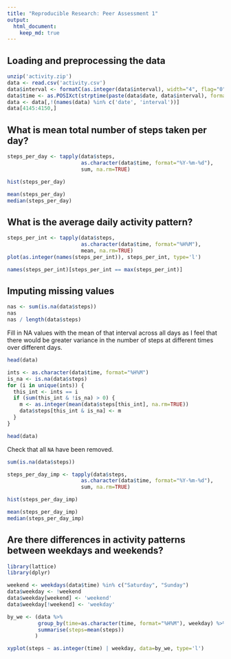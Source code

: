 ```yaml
---
title: "Reproducible Research: Peer Assessment 1"
output: 
  html_document:
    keep_md: true
---
```



## Loading and preprocessing the data
```r
unzip('activity.zip')
data <- read.csv('activity.csv')
data$interval <- formatC(as.integer(data$interval), width="4", flag="0")
data$time <- as.POSIXct(strptime(paste(data$date, data$interval), format="%Y-%m-%d %H%M"))
data <- data[,!(names(data) %in% c('date', 'interval'))]
data[4145:4150,]
```


## What is mean total number of steps taken per day?
```r
steps_per_day <- tapply(data$steps,
                        as.character(data$time, format="%Y-%m-%d"),
                        sum, na.rm=TRUE)
```
```r
hist(steps_per_day)
```
```r
mean(steps_per_day)
median(steps_per_day)
```


## What is the average daily activity pattern?
```r
steps_per_int <- tapply(data$steps,
                        as.character(data$time, format="%H%M"),
                        mean, na.rm=TRUE)
plot(as.integer(names(steps_per_int)), steps_per_int, type='l')
```
```r
names(steps_per_int)[steps_per_int == max(steps_per_int)]
```



## Imputing missing values
```r
nas <- sum(is.na(data$steps))
nas
nas / length(data$steps)
```

Fill in NA values with the mean of that interval across all days as I feel that there would be greater variance in the number of steps at different times over different days.
```r
head(data)

ints <- as.character(data$time, format="%H%M")
is_na <- is.na(data$steps)
for (i in unique(ints)) {
  this_int <- ints == i
  if (sum(this_int & !is_na) > 0) {
    m <- as.integer(mean(data$steps[this_int], na.rm=TRUE))
    data$steps[this_int & is_na] <- m
  }
}

head(data)
```
Check that all `NA` have been removed.
```r
sum(is.na(data$steps))
```

```r
steps_per_day_imp <- tapply(data$steps,
                        as.character(data$time, format="%Y-%m-%d"),
                        sum, na.rm=TRUE)

hist(steps_per_day_imp)

mean(steps_per_day_imp)
median(steps_per_day_imp)
```


## Are there differences in activity patterns between weekdays and weekends?
```r
library(lattice)
library(dplyr)

weekend <- weekdays(data$time) %in% c("Saturday", "Sunday")
data$weekday <- !weekend
data$weekday[weekend] <- 'weekend'
data$weekday[!weekend] <- 'weekday'

by_we <- (data %>%
          group_by(time=as.character(time, format="%H%M"), weekday) %>%
          summarise(steps=mean(steps))
         )

xyplot(steps ~ as.integer(time) | weekday, data=by_we, type='l')

```

